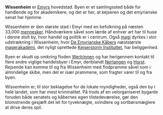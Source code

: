 {{title:Wissenheim}}
{{author:Laura Holmegaard}}
{{timestamp:2010-08-25T11:42:24Z}}
{{copyright:Wissenheim}}
'''Wissenheim''' er [[Emyr|Emyrs]] hovedstad. Byen er et samlingssted både for handlende og for akademikere, og det er her, at kejseren og det emyrianske senat har hjemme.

Wissenheim er den største stad i Emyr med en befolkning på næsten 33,000 [[menneske|mennesker]]. Håndværkere såvel som lærde af enhver art har til huse i denne stolt by, hvor handel og politik er i centrum. Også [[magi]] dyrkes i stor udstrækning i Wissenheim, hvor [[De Emyrianske Kåber|De Emyrianske Kåbers]] næststørste [[mager]]akademi, det nyligt oprettede [[Kejserstorm Instituttet]], har beliggenhed.

Byen er skudt op omkring floden [[Wertrinnen]] og har herigennem kontakt til flere andre vigtige handelsbyer i Emyr, deriblandt [[Nerlangen]] og [[Horst]]. Rejsende kan komme til og fra Wissenheim med flodpramme såvel som i almindelige skibe, men det er især prammene, som fragter varer til og fra byen.

Wissenheim er, til stor beklagelse for de lokale myndigheder, også den by i hele landet, som har mest kriminalitet. På trods af en velorganiseret bygarde foruden både senatets og kåbernes egen tilstedeværelse, gør den blomstrende gesjæft det let for tyveknægte, svindlere og sortbørsmæglere at drive deres spil.